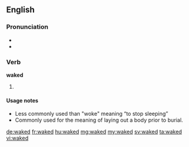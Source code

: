==English==

===Pronunciation===
* {{IPA|/ˈweɪkt/|lang=en}}
* {{audio|En-us-waked.ogg|Audio (US)|lang=en}}

===Verb===
'''waked'''

# {{en-past of|wake}}

====Usage notes====
* Less commonly used than "woke" meaning “to stop sleeping”
* Commonly used for the meaning of laying out a body prior to burial.

[[de:waked]]
[[fr:waked]]
[[hu:waked]]
[[mg:waked]]
[[my:waked]]
[[sv:waked]]
[[ta:waked]]
[[vi:waked]]